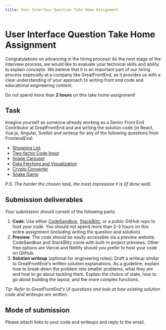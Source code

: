 ```yaml
---
title: User Interface Question Take Home Assignment
---
```


# User Interface Question Take Home Assignment

Congratulations on advancing in the hiring process! As the next stage of the interview process, we would like to evaluate your technical skills and ability to explain concepts. We believe that it is an important part of our hiring process especially at a company like GreatFrontEnd, as it provides us with a clear understanding of your approach to writing front end code and educational engineering content.

Do not spend more than **2 hours** on this take home assignment!

## Task

Imagine yourself as someone already working as a Senior Front End Contributor at GreatFrontEnd and are writing the solution code (in React, Vue.js, Angular, Svelte) and writeup for any of the following questions from FrontendEval:

- [Shopping List](https://frontendeval.com/questions/shopping-list)
- [Two-factor Code Input](https://frontendeval.com/questions/code-input)
- [Image Carousel](https://frontendeval.com/questions/image-carousel)
- [Data Fetching and Visualization](https://frontendeval.com/questions/data-fetching)
- [Crypto Converter](https://frontendeval.com/questions/crypto-converter)
- [Snake Game](https://frontendeval.com/questions/snake)

_P.S. The harder the chosen task, the most impressive it is (if done well)._

## Submission deliverables

Your submission should consist of the following parts:

1. **Code**: Use either [CodeSandbox](https://codesandbox.io/), [StackBlitz](https://stackblitz.com/), or a public GitHub repo to host your code. You should not spend more than 2–3 hours on this entire assignment (including writing the question and solution).
2. **Preview**: The code should be easily accessible via a preview website. CodeSandbox and StackBlitz come with built-in project previews. Other free options are Vercel and Netlify should you prefer to host your code on GitHub.
3. **Solution writeup** (optional for engineering roles): Draft a writeup similar to GreatFrontEnd's written solution explanations. As a guideline, explain how to break down the problem into smaller problems, what they are and how to go about tackling them. Explain the choice of state, how to go about building the layout, and the more complex functions.

_Tip: Refer to GreatFrontEnd's UI questions and look at how existing solution code and writeups are written._

## Mode of submission

Please attach links to your code and writeups and reply to the email.
